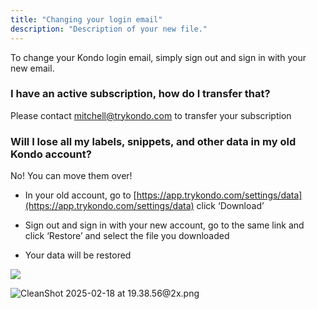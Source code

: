 ```yaml
---
title: "Changing your login email"
description: "Description of your new file."
---
```


To change your Kondo login email, simply sign out and sign in with your new email.

### I have an active subscription, how do I transfer that?

Please contact [mitchell@trykondo.com](mailto:mitchell@trykondo.com) to transfer your subscription

### Will I lose all my labels, snippets, and other data in my old Kondo account?

No! You can move them over!

* In your old account, go to [https://app.trykondo.com/settings/data](https://app.trykondo.com/settings/data) click ‘Download’

* Sign out and sign in with your new account, go to the same link and click ‘Restore’ and select the file you downloaded

* Your data will be restored

![](/images/restoredata.png)

![CleanShot 2025-02-18 at 19.38.56@2x.png](attachment:ba00022b-3331-4934-9240-6bad918f1283:CleanShot_2025-02-18_at_19.38.562x.png)